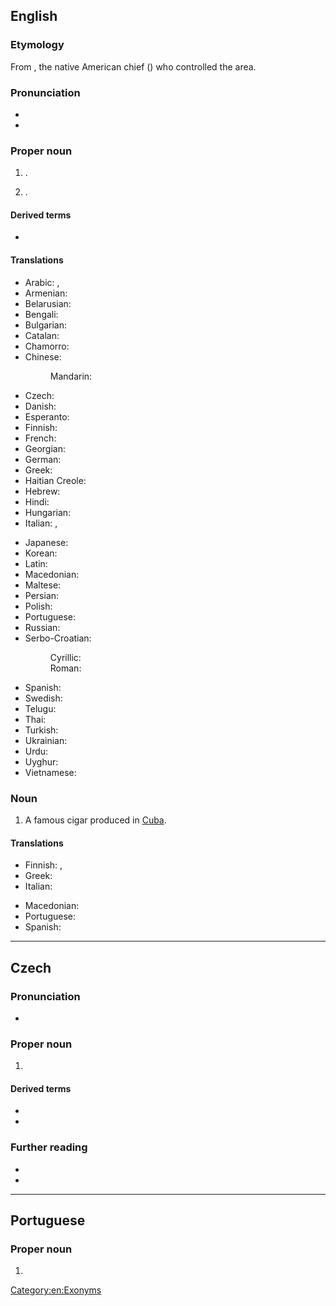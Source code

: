 {{also|havana}}
==English==
{{wikipedia}}

===Etymology===
From {{etyl|tnq|en}} {{w|Habaguanex}}, the native American chief ({{w|Cacique}}) who controlled the area.

===Pronunciation===
* {{IPA|en|/həˈvænə/}}
* {{rhymes|en|ænə}}

===Proper noun===
{{en-proper noun}}

# {{place|en|capital city|c/Cuba}}.
# {{place|en|city|s/Illinois|c/USA|;|county seat|co/Mason County}}.

====Derived terms====
* {{l|en|Havanan}}

====Translations====
{{trans-top|capital of Cuba}}
* Arabic: {{t|ar|هَافَانَا|f|tr=hafānā}}, {{t|ar|هَافَانَا|f|tr=havānā}}
* Armenian: {{t|hy|Հավանա}}
* Belarusian: {{t|be|Гава́на|f}}
* Bengali: {{t|bn|হাভানা|tr=havānā}}
* Bulgarian: {{t|bg|Хава́на|f}}
* Catalan: {{t|ca|L'Havana}}
* Chamorro: {{t|ch|havanaea}}
* Chinese:
*: Mandarin: {{t+|cmn|哈瓦那|tr=Hāwǎnà}}
* Czech: {{t+|cs|Havana|f}}
* Danish: {{t|da|Havana}}
* Esperanto: {{t+|eo|Havano}}
* Finnish: {{t+|fi|Havanna}}
* French: {{t+|fr|La Havane|f}}
* Georgian: {{t|ka|ჰავანა}}
* German: {{t+|de|Havanna|f}}
* Greek: {{t+|el|Αβάνα|f}}
* Haitian Creole: {{t|ht|La Avàn}}
* Hebrew: {{t|he|הוואנה}}
* Hindi: {{t+|hi|हवाना}}
* Hungarian: {{t+|hu|Havanna}}
* Italian: {{t|it|Avana|f|alt=L'Avana}}, {{t|it|Havana|f|alt=L'Havana}}
{{trans-mid}}
* Japanese: {{t|ja|ハバナ|tr=Habana}}
* Korean: {{t|ko|아바나|tr=Abana}}
* Latin: {{t|la|Avana}}
* Macedonian: {{t|mk|Хава́на|f}}
* Maltese: {{t|mt|Ħavana|alt=il-Ħavana}}
* Persian: {{t|fa|هاوانا|tr=hâvânâ}}
* Polish: {{t+|pl|Hawana|f}}
* Portuguese: {{t+|pt|Havana|f}}
* Russian: {{t+|ru|Гава́на|f}}
* Serbo-Croatian:
*: Cyrillic: {{t|sh|Хава̀на|f}}
*: Roman: {{t+|sh|Havàna|f}}
* Spanish: {{t|es|La Habana|f}}
* Swedish: {{t+|sv|Havanna}}
* Telugu: {{t|te|హవానా}}
* Thai: {{t|th|ฮาวานา|tr=haawaanaa}}
* Turkish: {{t+|tr|Havana}}
* Ukrainian: {{t|uk|Гава́на|f}}
* Urdu: {{t|ur|ہوانا|tr=havānā}}
* Uyghur: {{t|ug|ھاۋانا}}
* Vietnamese: {{t-check|vi|La Habana}}
{{trans-bottom}}

===Noun===
{{en-noun}}

# A famous cigar produced in [[Cuba]].

====Translations====
{{trans-top|cigar}}
* Finnish: {{t|fi|havannalainen}}, {{t|fi|havannasikari}}
* Greek: {{t|el|πούρα Αβάνας}}
* Italian: {{t+|it|avana|m}}
{{trans-mid}}
* Macedonian: {{t|mk|ха́ванска пу́ра|f}}
* Portuguese: {{t|pt|havana|m}}
* Spanish: {{t+|es|habano|m}}
{{trans-bottom}}

[[Category:en:Exonyms]]
{{topics|en|Cities in Cuba}}

----

==Czech==

===Pronunciation===
* {{cs-IPA}}

===Proper noun===
{{cs-proper noun|g=f}}

# {{place|cs|capital city|c/Cuba|t=Havana}}

====Derived terms====
* {{l|cs|havanský}}
* {{l|cs|Havaňan}}

===Further reading===
* {{R:PSJC}}
* {{R:SSJC}}

----

==Portuguese==

===Proper noun===
{{pt-proper noun|f}}

# {{place|pt|capital city|c/Cuba|t1=Havana}}

{{topics|pt|Cities in Cuba}}